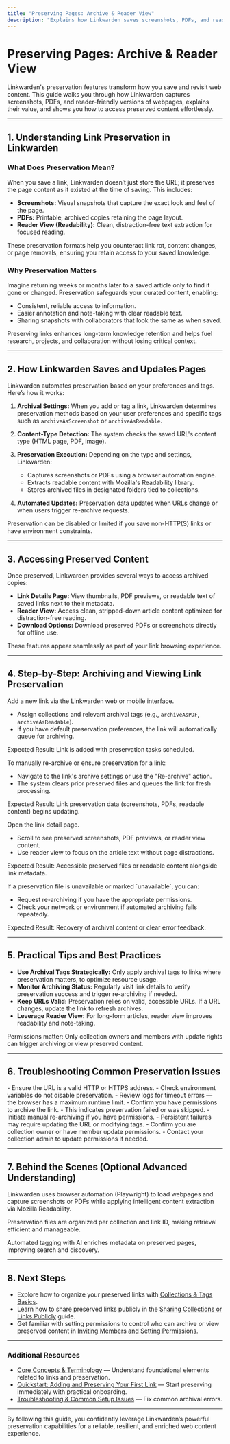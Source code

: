 ```yaml
---
title: "Preserving Pages: Archive & Reader View"
description: "Explains how Linkwarden saves screenshots, PDFs, and readable views of webpages, why this matters, and how to access preserved or readable content. Helps users understand the value and limits of link preservation for revisiting or annotating pages."
---
```


# Preserving Pages: Archive & Reader View

Linkwarden's preservation features transform how you save and revisit web content. This guide walks you through how Linkwarden captures screenshots, PDFs, and reader-friendly versions of webpages, explains their value, and shows you how to access preserved content effortlessly.

---

## 1. Understanding Link Preservation in Linkwarden

### What Does Preservation Mean?
When you save a link, Linkwarden doesn’t just store the URL; it preserves the page content as it existed at the time of saving. This includes:

- **Screenshots:** Visual snapshots that capture the exact look and feel of the page.
- **PDFs:** Printable, archived copies retaining the page layout.
- **Reader View (Readability):** Clean, distraction-free text extraction for focused reading.

These preservation formats help you counteract link rot, content changes, or page removals, ensuring you retain access to your saved knowledge.

### Why Preservation Matters

Imagine returning weeks or months later to a saved article only to find it gone or changed. Preservation safeguards your curated content, enabling:

- Consistent, reliable access to information.
- Easier annotation and note-taking with clear readable text.
- Sharing snapshots with collaborators that look the same as when saved.

<Tip>
Preserving links enhances long-term knowledge retention and helps fuel research, projects, and collaboration without losing critical context.
</Tip>

---

## 2. How Linkwarden Saves and Updates Pages

Linkwarden automates preservation based on your preferences and tags. Here’s how it works:

1. **Archival Settings:** When you add or tag a link, Linkwarden determines preservation methods based on your user preferences and specific tags such as `archiveAsScreenshot` or `archiveAsReadable`.

2. **Content-Type Detection:** The system checks the saved URL's content type (HTML page, PDF, image).

3. **Preservation Execution:** Depending on the type and settings, Linkwarden:
   - Captures screenshots or PDFs using a browser automation engine.
   - Extracts readable content with Mozilla's Readability library.
   - Stores archived files in designated folders tied to collections.

4. **Automated Updates:** Preservation data updates when URLs change or when users trigger re-archive requests.

<Note>
Preservation can be disabled or limited if you save non-HTTP(S) links or have environment constraints.
</Note>

---

## 3. Accessing Preserved Content

Once preserved, Linkwarden provides several ways to access archived copies:

- **Link Details Page:** View thumbnails, PDF previews, or readable text of saved links next to their metadata.
- **Reader View:** Access clean, stripped-down article content optimized for distraction-free reading.
- **Download Options:** Download preserved PDFs or screenshots directly for offline use.

These features appear seamlessly as part of your link browsing experience.

---

## 4. Step-by-Step: Archiving and Viewing Link Preservation

<Steps>
<Step title="Save a New Link with Archival Tags or Preferences">
Add a new link via the Linkwarden web or mobile interface.

- Assign collections and relevant archival tags (e.g., `archiveAsPDF`, `archiveAsReadable`).
- If you have default preservation preferences, the link will automatically queue for archiving.

Expected Result: Link is added with preservation tasks scheduled.
</Step>

<Step title="Trigger Archiving or Re-Archiving of a Link">
To manually re-archive or ensure preservation for a link:

- Navigate to the link's archive settings or use the "Re-archive" action.
- The system clears prior preserved files and queues the link for fresh processing.

Expected Result: Link preservation data (screenshots, PDFs, readable content) begins updating.
</Step>

<Step title="View Preserved Content in Link Details">
Open the link detail page.

- Scroll to see preserved screenshots, PDF previews, or reader view content.
- Use reader view to focus on the article text without page distractions.

Expected Result: Accessible preserved files or readable content alongside link metadata.
</Step>

<Step title="Handle Preservation Errors or Unavailable Content">
If a preservation file is unavailable or marked `unavailable`, you can:

- Request re-archiving if you have the appropriate permissions.
- Check your network or environment if automated archiving fails repeatedly.

Expected Result: Recovery of archival content or clear error feedback.
</Step>
</Steps>

---

## 5. Practical Tips and Best Practices

- **Use Archival Tags Strategically:** Only apply archival tags to links where preservation matters, to optimize resource usage.
- **Monitor Archiving Status:** Regularly visit link details to verify preservation success and trigger re-archiving if needed.
- **Keep URLs Valid:** Preservation relies on valid, accessible URLs. If a URL changes, update the link to refresh archives.
- **Leverage Reader View:** For long-form articles, reader view improves readability and note-taking.

<Tip>
Permissions matter: Only collection owners and members with update rights can trigger archiving or view preserved content.
</Tip>

---

## 6. Troubleshooting Common Preservation Issues

<AccordionGroup title="Common Preservation Challenges">
<Accordion title="Link Preservation Fails to Generate Files">
- Ensure the URL is a valid HTTP or HTTPS address.
- Check environment variables do not disable preservation.
- Review logs for timeout errors — the browser has a maximum runtime limit.
- Confirm you have permissions to archive the link.
</Accordion>

<Accordion title="Preserved Content Shows as 'Unavailable'">
- This indicates preservation failed or was skipped.
- Initiate manual re-archiving if you have permissions.
- Persistent failures may require updating the URL or modifying tags.
</Accordion>

<Accordion title="Access Permissions Block Viewing Preserved Content">
- Confirm you are collection owner or have member update permissions.
- Contact your collection admin to update permissions if needed.
</Accordion>
</AccordionGroup>

---

## 7. Behind the Scenes (Optional Advanced Understanding)

Linkwarden uses browser automation (Playwright) to load webpages and capture screenshots or PDFs while applying intelligent content extraction via Mozilla Readability.

Preservation files are organized per collection and link ID, making retrieval efficient and manageable.

Automated tagging with AI enriches metadata on preserved pages, improving search and discovery.

---

## 8. Next Steps

- Explore how to organize your preserved links with [Collections & Tags Basics](/guides/getting-started/collections-and-tags-basics).
- Learn how to share preserved links publicly in the [Sharing Collections or Links Publicly](/guides/collaboration-and-sharing/public-sharing) guide.
- Get familiar with setting permissions to control who can archive or view preserved content in [Inviting Members and Setting Permissions](/guides/collaboration-and-sharing/inviting-collaborators).

---

### Additional Resources

- [Core Concepts & Terminology](/overview/core-concepts-and-architecture/core-concepts-terminology) — Understand foundational elements related to links and preservation.
- [Quickstart: Adding and Preserving Your First Link](/getting-started/initial-experience-validation/quickstart-adding-links) — Start preserving immediately with practical onboarding.
- [Troubleshooting & Common Setup Issues](/getting-started/initial-experience-validation/troubleshooting-common-issues) — Fix common archival errors.

---

By following this guide, you confidently leverage Linkwarden’s powerful preservation capabilities for a reliable, resilient, and enriched web content experience.
